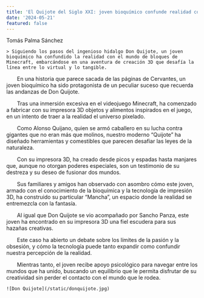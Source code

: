 ```yaml
---
title: 'El Quijote del Siglo XXI: joven bioquímico confunde realidad con Minecraft y crea un mundo 3D'
date: '2024-05-21'
featured: false
---
```


Tomás Palma Sánchez

<div style={{ textAlign: 'justify' }}>

    > Siguiendo los pasos del ingenioso hidalgo Don Quijote, un joven bioquímico ha confundido la realidad con el mundo de bloques de Minecraft, embarcándose en una aventura de creación 3D que desafía la línea entre lo virtual y lo tangible.

  En una historia que parece sacada de las páginas de Cervantes, un joven bioquímico ha sido protagonista de un peculiar suceso que recuerda las andanzas de Don Quijote.

  Tras una inmersión excesiva en el videojuego Minecraft, ha comenzado a fabricar con su impresora 3D objetos y alimentos inspirados en el juego, en un intento de traer a la realidad el universo pixelado.

  Como Alonso Quijano, quien se armó caballero en su lucha contra gigantes que no eran más que molinos, nuestro moderno “Quijote” ha diseñado herramientas y comestibles que parecen desafiar las leyes de la naturaleza.

  Con su impresora 3D, ha creado desde picos y espadas hasta manjares que, aunque no otorgan poderes especiales, son un testimonio de su destreza y su deseo de fusionar dos mundos.

  Sus familiares y amigos han observado con asombro cómo este joven, armado con el conocimiento de la bioquímica y la tecnología de impresión 3D, ha construido su particular “Mancha”, un espacio donde la realidad se entremezcla con la fantasía.

  Al igual que Don Quijote se vio acompañado por Sancho Panza, este joven ha encontrado en su impresora 3D una fiel escudera para sus hazañas creativas.

  Este caso ha abierto un debate sobre los límites de la pasión y la obsesión, y cómo la tecnología puede tanto expandir como confundir nuestra percepción de la realidad.

  Mientras tanto, el joven recibe apoyo psicológico para navegar entre los mundos que ha unido, buscando un equilibrio que le permita disfrutar de su creatividad sin perder el contacto con el mundo que le rodea.

    ![Don Quijote](/static/donquijote.jpg)

</div>
